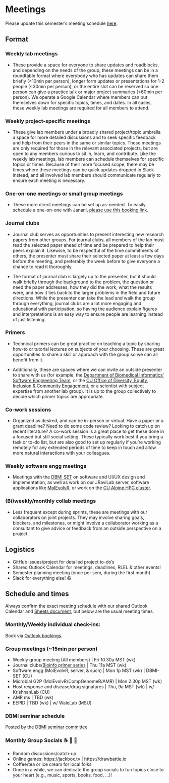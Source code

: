 # Meetings

Please update this semester's meeting schedule [here](https://docs.google.com/spreadsheets/d/14919WwHIiKFFBcYZgF9wxACIYqh-gW-2QeDyM4WU28E/edit#gid=0).

## Format

### Weekly lab meetings 
-   These provide a space for everyone to share updates and roadblocks, and depending on the needs of the group, these meetings can be in a roundtable format where everybody who has updates can share them briefly (<10min per person), longer form updates or presentations for 1-2 people (<30min per person), or the entire slot can be reserved so one person can give a practice talk or major project summaries (<60min per person). We operate a Google Calendar where members can put themselves down for specific topics, times, and dates. In all cases, these weekly lab meetings are required for all members to attend.

### Weekly project-specific meetings
-   These give lab members under a broadly shared project/topic umbrella a space for more detailed discussions and to seek specific feedback and help from their peers in the same or similar topics. These meetings are only required for those in the relevant associated projects, but are open to any members curious to sit in, learn, and  contribute. Like the weekly lab meetings, lab members can schedule themselves for specific topics or times. Because of their more focused scope, there may be times where these meetings can be quick updates dropped in Slack instead, and all involved lab members should communicate regularly to ensure each meeting is necessary.

### One-on-one meetings or small group meetings 
-   These more direct meetings can be set up as-needed. To easily schedule a one-on-one with Janani, [please use this booking link](bit.ly/janani-cucal).

### Journal clubs
-   Journal club serves as opportunities to present interesting new research papers from other groups. For journal clubs, all members of the lab must read the selected paper ahead of time and be prepared to help their peers explain it. Likewise, to be respectful of the time commitments of others, the presenter must share their selected paper at least a few days before the meeting, and preferably the week before to give everyone a chance to read it thoroughly. 

-   The format of journal club is largely up to the presenter, but it should walk briefly through the background to the problem, the question or need the paper addresses, how they did the work, what the results were, and how it ties back to the larger problems in the field and future directions. While the presenter can take the lead and walk the group through everything, journal clubs are a lot more engaging and educational with participation, so having the audience explain figures and interpretations is an easy way to ensure people are learning instead of just listening.

### Primers
-   Technical primers can be great practice on teaching a topic by sharing how-to or tutorial lectures on subjects of your choosing. These are great opportunities to share a skill or approach with the group so we can all benefit from it. 

-   Additionally, these are spaces where we can invite an outside presenter to share with us (for example, the [Department of Biomedical Informatics' Software Engineering Team](https://cu-dbmi.github.io/set-website/about), or the [CU Office of Diversity, Equity, Inclusion & Community Engagement](https://www.cuanschutz.edu/offices/diversity-equity-inclusion-community), or a scientist with subject expertise from another lab group). It is up to the group collectively to decide which primer topics are appropriate.

### Co-work sessions
-   Organized as desired, and can be in-person or virtual. Have a paper or a grant deadline? Need to do some code review? Looking to catch up on recent literature? A co-work session is a great place to get these done in a focused but still social setting. These typically work best if you bring a task or to-do list, but are also good to set up regularly if you're working remotely for any extended periods of time to keep in touch and allow more natural interactions with your colleagues.  

### Weekly software engg meetings
-   Meetings with the [DBMI SET](https://cu-dbmi.github.io/set-website/about) on software and UI/UX design and implementation, as well as work on our JRaviLab server, software applications like [MolEvolvR](https://jravilab.cuanschutz.edu/molevolvr/), or work on the [CU Alpine HPC cluster](https://www.colorado.edu/rc/alpine).

### (Bi)weekly/monthly collab meetings
-   Less frequent except during sprints, these are meetings with our collaborators on joint projects. They may involve sharing goals, blockers, and milestones, or might involve a collaborator working as a consultant to give advice or feedback from an outside perspective on a project.    

## Logistics

-   GitHub issues/project for detailed project to-do's
-   Shared Outlook Calendar for meetings, deadlines, RLEL & other events!
-   Semester planning meeting (once per sem, during the first month)
-   Slack for everything else! 😃

## Schedule and times 
Always confirm the exact meeting schedule with our shared Outlook Calendar and [Sheets document](https://docs.google.com/spreadsheets/d/14919WwHIiKFFBcYZgF9wxACIYqh-gW-2QeDyM4WU28E/edit#gid=0), but below are the usual meeting times.

### Monthly/Weekly individual check-ins:

Book via [Outlook bookings](https://bit.ly/janani-cucal).

### Group meetings (~15min per person)
-   Weekly group meeting (All members) \| Fri 10.30a MST (wk)
-   Journal clubs/[Bioinfo primer series](https://github.com/JRaviLab/bioinfo-primers) \| Thu 11a MST (wk)
-   Software engg (MolEvolvR, server, & such) \| Mon 1p MST (wk) \| DBMI-SET (CU)
-   Microbial G2P (MolEvolvR/CompGenomeR/AMR) \| Mon 2.30p MST (wk)
-   Host response and disease/drug signatures \| Thu, 9a MST (wk) \| w/ KrishnanLab (CU)
-   AMR ms \| TBD (wk)
-   EEPID \| TBD (wk) \| w/ WaleLab (MSU)

### DBMI seminar schedule
Posted by the [DBMI seminar committee](https://github.com/jananiravi/dbmi_seminar)

### Monthly Group Socials ☕ 🍵 🥐

<TBD>

-   Random discussions/catch-up
-   Online games: https://jackbox.tv \| https://drawbattle.io
-   Coffee/tea or ice cream for local folks
-   Once in a while, we can dedicate the group socials to fun topics close to your heart (e.g., music, sports, books, food, ...)!
